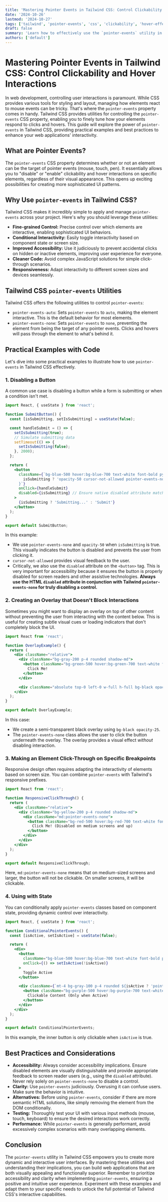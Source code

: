 ```yaml
---
title: 'Mastering Pointer Events in Tailwind CSS: Control Clickability and Hover Interactions'
date: '2024-10-26'
lastmod: '2024-10-27'
tags: ['tailwind', 'pointer-events', 'css', 'clickability', 'hover-effects', 'interactive-design', 'responsive-design']
draft: false
summary: 'Learn how to effectively use the `pointer-events` utility in Tailwind CSS to control clickability and hover interactions, enabling advanced interactive design patterns in your web applications. This comprehensive guide provides practical examples and best practices for optimizing user experience.'
authors: ['default']
---
```


# Mastering Pointer Events in Tailwind CSS: Control Clickability and Hover Interactions

In web development, controlling user interactions is paramount.  While CSS provides various tools for styling and layout, managing how elements react to mouse events can be tricky. That's where the `pointer-events` property comes in handy. Tailwind CSS provides utilities for controlling the `pointer-events` CSS property, enabling you to finely tune how your elements respond to clicks and hovers. This guide will explore the power of `pointer-events` in Tailwind CSS, providing practical examples and best practices to enhance your web applications' interactivity.

## What are Pointer Events?

The `pointer-events` CSS property determines whether or not an element can be the target of pointer events (mouse, touch, pen). It essentially allows you to "disable" or "enable" clickability and hover interactions on specific elements, regardless of their visual appearance. This opens up exciting possibilities for creating more sophisticated UI patterns.

## Why Use `pointer-events` in Tailwind CSS?

Tailwind CSS makes it incredibly simple to apply and manage `pointer-events` across your project. Here's why you should leverage these utilities:

*   **Fine-grained Control:** Precise control over which elements are interactive, enabling sophisticated UI behaviors.
*   **Conditional Interactivity:** Easily toggle interactivity based on component state or screen size.
*   **Improved Accessibility:**  Use it judiciously to prevent accidental clicks on hidden or inactive elements, improving user experience for everyone.
*   **Cleaner Code:** Avoid complex JavaScript solutions for simple click-through scenarios.
*   **Responsiveness:** Adapt interactivity to different screen sizes and devices seamlessly.

## Tailwind CSS `pointer-events` Utilities

Tailwind CSS offers the following utilities to control `pointer-events`:

*   `pointer-events-auto`: Sets `pointer-events` to `auto`, making the element interactive. This is the default behavior for most elements.
*   `pointer-events-none`: Sets `pointer-events` to `none`, preventing the element from being the target of any pointer events. Clicks and hovers will pass through the element to what's behind it.

## Practical Examples with Code

Let's dive into some practical examples to illustrate how to use `pointer-events` in Tailwind CSS effectively.

### 1. Disabling a Button

A common use case is disabling a button while a form is submitting or when a condition isn't met.

```jsx
import React, { useState } from 'react';

function SubmitButton() {
  const [isSubmitting, setIsSubmitting] = useState(false);

  const handleSubmit = () => {
    setIsSubmitting(true);
    // Simulate submitting data
    setTimeout(() => {
      setIsSubmitting(false);
    }, 2000);
  };

  return (
    <button
      className={`bg-blue-500 hover:bg-blue-700 text-white font-bold py-2 px-4 rounded ${
        isSubmitting ? 'opacity-50 cursor-not-allowed pointer-events-none' : ''
      }`}
      onClick={handleSubmit}
      disabled={isSubmitting} // Ensure native disabled attribute matches the visual state
    >
      {isSubmitting ? 'Submitting...' : 'Submit'}
    </button>
  );
}

export default SubmitButton;
```

In this example:

*   We use `pointer-events-none` and `opacity-50` when `isSubmitting` is true. This visually indicates the button is disabled and prevents the user from clicking it.
*   `cursor-not-allowed` provides visual feedback to the user.
*  Critically, we also use the `disabled` attribute on the `<button>` tag. This is very important for accessibility because it ensures the button is properly disabled for screen readers and other assistive technologies.  **Always use the HTML `disabled` attribute in conjunction with Tailwind `pointer-events-none` for truly disabling a control.**

### 2. Creating an Overlay that Doesn't Block Interactions

Sometimes you might want to display an overlay on top of other content without preventing the user from interacting with the content below. This is useful for creating subtle visual cues or loading indicators that don't completely block the UI.

```jsx
import React from 'react';

function OverlayExample() {
  return (
    <div className="relative">
      <div className="bg-gray-200 p-4 rounded shadow-md">
        <button className="bg-green-500 hover:bg-green-700 text-white font-bold py-2 px-4 rounded">
          Click Me!
        </button>
      </div>

      <div className="absolute top-0 left-0 w-full h-full bg-black opacity-25 pointer-events-none rounded shadow-md"></div>
    </div>
  );
}

export default OverlayExample;
```

In this case:

*   We create a semi-transparent black overlay using `bg-black opacity-25`.
*   The `pointer-events-none` class allows the user to click the button underneath the overlay.  The overlay provides a visual effect *without* disabling interaction.

### 3. Making an Element Click-Through on Specific Breakpoints

Responsive design often requires adapting the interactivity of elements based on screen size.  You can combine `pointer-events` with Tailwind's responsive prefixes.

```jsx
import React from 'react';

function ResponsiveClickThrough() {
  return (
    <div className="relative">
      <div className="bg-yellow-200 p-4 rounded shadow-md">
        <div className="md:pointer-events-none">
          <button className="bg-red-500 hover:bg-red-700 text-white font-bold py-2 px-4 rounded">
            Click Me! (Disabled on medium screens and up)
          </button>
        </div>
      </div>
    </div>
  );
}

export default ResponsiveClickThrough;
```

Here, `md:pointer-events-none` means that on medium-sized screens and larger, the button will not be clickable. On smaller screens, it will be clickable.

### 4. Using with State

You can conditionally apply `pointer-events` classes based on component state, providing dynamic control over interactivity.

```jsx
import React, { useState } from 'react';

function ConditionalPointerEvents() {
  const [isActive, setIsActive] = useState(false);

  return (
    <div>
      <button
        className="bg-blue-500 hover:bg-blue-700 text-white font-bold py-2 px-4 rounded"
        onClick={() => setIsActive(!isActive)}
      >
        Toggle Active
      </button>

      <div className={`mt-4 bg-gray-100 p-4 rounded ${isActive ? 'pointer-events-auto' : 'pointer-events-none'}`}>
        <button className="bg-purple-500 hover:bg-purple-700 text-white font-bold py-2 px-4 rounded">
          Clickable Content (Only when Active)
        </button>
      </div>
    </div>
  );
}

export default ConditionalPointerEvents;
```

In this example, the inner button is only clickable when `isActive` is true.

## Best Practices and Considerations

*   **Accessibility:** Always consider accessibility implications.  Ensure disabled elements are visually distinguishable and provide appropriate feedback to screen reader users (e.g., using the `disabled` attribute).  Never rely solely on `pointer-events-none` to disable a control.
*   **Clarity:** Use `pointer-events` judiciously. Overusing it can confuse users. Make sure the behavior is intuitive.
*   **Alternatives:** Before using `pointer-events`, consider if there are more semantic HTML solutions, like simply removing the element from the DOM conditionally.
*   **Testing:**  Thoroughly test your UI with various input methods (mouse, touch, keyboard) to ensure the desired interactions work correctly.
*   **Performance:** While `pointer-events` is generally performant, avoid excessively complex scenarios with many overlapping elements.

## Conclusion

The `pointer-events` utility in Tailwind CSS empowers you to create more dynamic and interactive user interfaces. By mastering these utilities and understanding their implications, you can build web applications that are both visually appealing and functionally superior.  Remember to prioritize accessibility and clarity when implementing `pointer-events`, ensuring a positive and intuitive user experience.  Experiment with these examples and adapt them to your specific needs to unlock the full potential of Tailwind CSS's interactive capabilities.